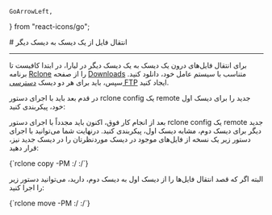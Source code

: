     GoArrowLeft,
} from "react-icons/go";


<Layout>
<Head>
<title>مستندات انتقال فایل دیسک‌ به دیسک - لیارا</title>
</Head>
# انتقال فایل از یک دیسک به دیسک دیگر
<hr className="mb-2" />

برای انتقال فایل‌های درون یک دیسک به یک دیسک دیگر در لیارا، در ابتدا کافیست تا برنامه <a href="https://rclone.org/" className="text-[#2196f3] ">Rclone</a> را از صفحه <a href="https://rclone.org/downloads/" className="text-[#2196f3] ">Downloads</a> متناسب با سیستم عامل خود، دانلود کنید. سپس، باید برای هر دو دیسک <a href="./ftp-access" className="text-[#2196f3] ">دسترسی FTP</a> ایجاد کنید.
<div className="h-4" />
در قدم بعد باید با اجرای دستور <Important>rclone config</Important> یک <Important>remote</Important> جدید را برای دیسک اول خود، پیکربندی کنید:
<Asciinema id="rclone-disk-ftp-remote" />

بعد از انجام کار فوق، اکنون باید مجدداً با اجرای دستور <Important>rclone config</Important> یک <Important>remote</Important> جدید دیگر برای دیسک دوم، مشابه دیسک اول، پیکربندی کنید.
درنهایت شما می‌توانید با اجرای دستور زیر یک نسخه از فایل‌های موجود در دیسک موردنظرتان را در دیسک جدید نیز، قرار دهید:

<div className='h-2' />
<div dir="ltr">
<Highlight className="bash">
    {`rclone copy -PM <disk-remote-1>:/ <disk-remote-2>:/`}
</Highlight>
</div>
<div className='h-2' />

البته اگر که قصد انتقال فایل‌ها را از دیسک اول به دیسک دوم، دارید، می‌توانید دستور زیر را اجرا کنید:

<div className='h-2' />
<div dir="ltr">
<Highlight className="bash">
    {`rclone move -PM <disk-remote-1>:/ <disk-remote-2>:/`}
</Highlight>
</div>

</Layout>